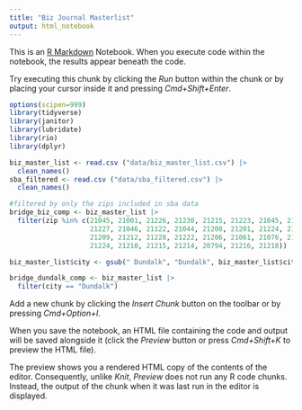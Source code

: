 ```yaml
---
title: "Biz Journal Masterlist"
output: html_notebook
---
```


This is an [R Markdown](http://rmarkdown.rstudio.com) Notebook. When you execute code within the notebook, the results appear beneath the code. 

Try executing this chunk by clicking the *Run* button within the chunk or by placing your cursor inside it and pressing *Cmd+Shift+Enter*. 

```r
options(scipen=999)
library(tidyverse)
library(janitor)
library(lubridate)
library(rio)
library(dplyr)
```

```r
biz_master_list <- read.csv ("data/biz_master_list.csv") |> 
  clean_names()
sba_filtered <- read.csv ("data/sba_filtered.csv") |> 
  clean_names()
```

```r
#filtered by only the zips included in sba data
bridge_biz_comp <- biz_master_list |>
  filter(zip %in% c(21045, 21001, 21226, 21230, 21215, 21223, 21045, 21211, 
                    21227, 21046, 21122, 21044, 21208, 21201, 21224, 21044, 
                    21209, 21212, 21228, 21222, 21206, 21061, 21076, 21217, 
                    21224, 21210, 21215, 21214, 20794, 21216, 21218))

biz_master_list$city <- gsub(" Dundalk", "Dundalk", biz_master_list$city)

bridge_dundalk_comp <- biz_master_list |>
  filter(city == "Dundalk")
```



Add a new chunk by clicking the *Insert Chunk* button on the toolbar or by pressing *Cmd+Option+I*.

When you save the notebook, an HTML file containing the code and output will be saved alongside it (click the *Preview* button or press *Cmd+Shift+K* to preview the HTML file). 

The preview shows you a rendered HTML copy of the contents of the editor. Consequently, unlike *Knit*, *Preview* does not run any R code chunks. Instead, the output of the chunk when it was last run in the editor is displayed.

